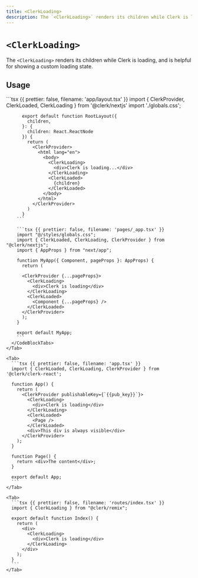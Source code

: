 ```yaml
---
title: <ClerkLoading>
description: The `<ClerkLoading>` renders its children while Clerk is loading, and is helpful for showing a custom loading state.
---
```


# `<ClerkLoading>`

The `<ClerkLoading>` renders its children while Clerk is loading, and is helpful for showing a custom loading state.

## Usage

<InjectKeys>
  <Tabs type="framework" items={["Next.js", "React", "Remix"]}>
    <Tab>
      <CodeBlockTabs type="router" options={["App Router", "Pages Router"]}>
        ```tsx {{ prettier: false, filename: 'app/layout.tsx' }}
          import { ClerkProvider, ClerkLoaded, ClerkLoading } from '@clerk/nextjs'
          import './globals.css';

          export default function RootLayout({
            children,
          }: {
            children: React.ReactNode
          }) {
            return (
              <ClerkProvider>
                <html lang="en">
                  <body>
                    <ClerkLoading>
                      <div>Clerk is loading...</div>
                    </ClerkLoading>
                    <ClerkLoaded>
                      {children}
                    </ClerkLoaded>
                  </body>
                </html>
              </ClerkProvider>
            )
          }
        ```

        ```tsx {{ prettier: false, filename: 'pages/_app.tsx' }}
        import "@/styles/globals.css";
        import { ClerkLoaded, ClerkLoading, ClerkProvider } from "@clerk/nextjs";
        import { AppProps } from "next/app";

        function MyApp({ Component, pageProps }: AppProps) {
          return (

          <ClerkProvider {...pageProps}>
            <ClerkLoading>
              <div>Clerk is loading</div>
            </ClerkLoading>
            <ClerkLoaded>
              <Component {...pageProps} />
            </ClerkLoaded>
          </ClerkProvider>
          );
        }

        export default MyApp;
        ```
      </CodeBlockTabs>
    </Tab>

    <Tab>
      ```tsx {{ prettier: false, filename: 'app.tsx' }}
      import { ClerkLoaded, ClerkLoading, ClerkProvider } from '@clerk/clerk-react';

      function App() {
        return (
          <ClerkProvider publishableKey={`{{pub_key}}`}>
            <ClerkLoading>
              <div>Clerk is loading</div>
            </ClerkLoading>
            <ClerkLoaded>
              <Page />
            </ClerkLoaded>
            <div>This div is always visible</div>
          </ClerkProvider>
        );
      }

      function Page() {
        return <div>The content</div>;
      }

      export default App;
      ```
    </Tab>

    <Tab>
      ```tsx {{ prettier: false, filename: 'routes/index.tsx' }}
      import { ClerkLoading } from "@clerk/remix";

      export default function Index() {
        return (
          <div>
            <ClerkLoading>
              <div>Clerk is loading</div>
            </ClerkLoading>
          </div>
        );
      }
      ```
    </Tab>
  </Tabs>
</InjectKeys>
